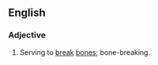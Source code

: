 ==English==

===Adjective===
{{en-adj|-}}

# Serving to [[break]] [[bones]]; bone-breaking.

{{Webster}}
